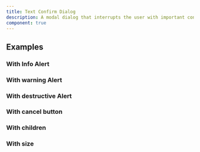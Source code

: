 ```yaml
---
title: Text Confirm Dialog
description: A modal dialog that interrupts the user with important content and expects a response.
component: true
---
```


<ComponentPreview
  name="text-confirm-dialog-demo"
  description="An alert with an icon, title and description. The title says 'Heads up!' and the description is 'You can add components to your app using the cli.'."
  peekCode
  showDottedGrid
  wide
/>

## Examples

### With Info Alert

<ComponentPreview
  name="text-confirm-dialog-with-info-alert"
  description="An alert with an icon, title and description. The title says 'Heads up!' and the description is 'You can add components to your app using the cli.'."
/>

### With warning Alert

<ComponentPreview
  name="text-confirm-dialog-with-warning-alert"
  description="An alert with a destructive variant. The title says 'Delete this item?' and the description is 'This action cannot be undone.'."
/>

### With destructive Alert

<ComponentPreview
  name="text-confirm-dialog-with-destructive-alert"
  description="An alert with a destructive variant. The title says 'Delete this item?' and the description is 'This action cannot be undone.'."
/>

### With cancel button

<ComponentPreview
  name="text-confirm-dialog-with-cancel-button"
  description="An alert with a destructive variant. The title says 'Delete this item?' and the description is 'This action cannot be undone.'."
/>

### With children

<ComponentPreview
  name="text-confirm-dialog-with-children"
  description="An alert with a destructive variant. The title says 'Delete this item?' and the description is 'This action cannot be undone.'."
/>

### With size

<ComponentPreview
  name="text-confirm-dialog-with-size"
  description="An alert with a destructive variant. The title says 'Delete this item?' and the description is 'This action cannot be undone.'."
/>

